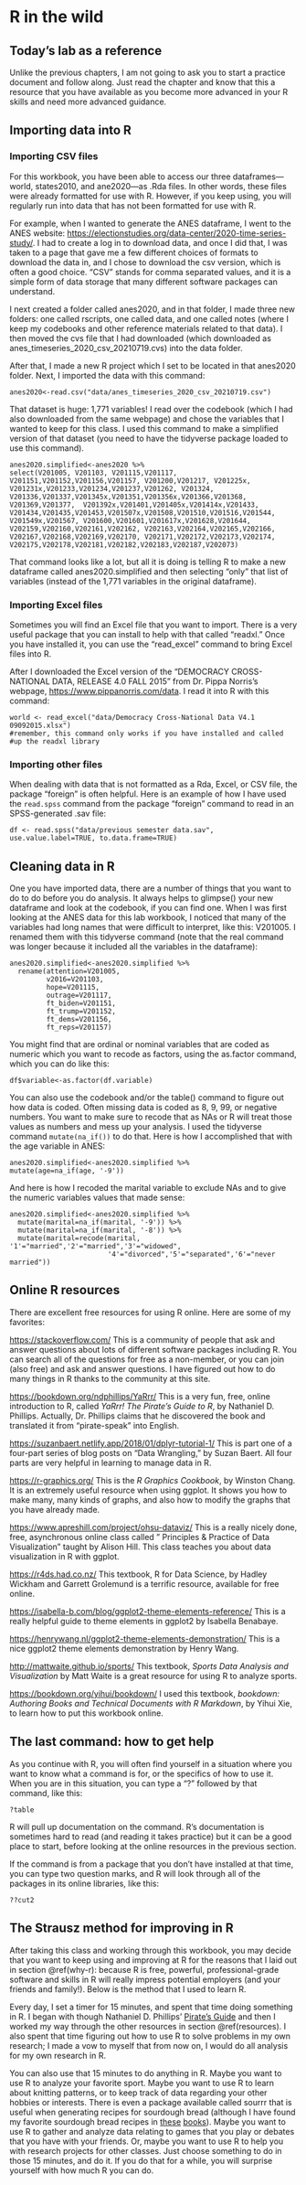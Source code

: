 # R in the wild {#wild}

## Today's lab as a reference
Unlike the previous chapters, I am not going to ask you to start a practice document and follow along. Just read the chapter and know that this a resource that you have available as you become more advanced in your R skills and need more advanced guidance.

## Importing data into R

### Importing CSV files
For this workbook, you have been able to access our three dataframes—world, states2010, and ane2020—as .Rda files. In other words, these files were already formatted for use with R. However, if you keep using, you will regularly run into data that has not been formatted for use with R. 

For example, when I wanted to generate the ANES dataframe, I went to the ANES website: <a href="https://electionstudies.org/data-center/2020-time-series-study/" target="_blank">https://electionstudies.org/data-center/2020-time-series-study/</a>. I had to create a log in to download data, and once I did that, I was taken to a page that gave me a few different choices of formats to download the data in, and I chose to download the csv version, which is often a good choice. "CSV" stands for comma separated values, and it is a simple form of data storage that many different software packages can understand.

I next created a folder called anes2020, and in that folder, I made three new folders: one called rscripts, one called data, and one called notes (where I keep my codebooks and other reference materials related to that data). I then moved the cvs file that I had downloaded (which downloaded as anes_timeseries_2020_csv_20210719.cvs) into the data folder. 

After that, I made a new R project which I set to be located in that anes2020 folder. Next, I imported the data with this command:
```
anes2020<-read.csv("data/anes_timeseries_2020_csv_20210719.csv")
```

That dataset is huge: 1,771 variables!  I read over the codebook (which I had also downloaded from the same webpage) and chose the variables that I wanted to keep for this class. I used this command to make a simplified version of that dataset (you need to have the tidyverse package loaded to use this command).
```
anes2020.simplified<-anes2020 %>% 
select(V201005, V201103, V201115,V201117, V201151,V201152,V201156,V201157, V201200,V201217, V201225x,         V201231x,V201233,V201234,V201237,V201262, V201324, V201336,V201337,V201345x,V201351,V201356x,V201366,V201368, V201369,V201377,  V201392x,V201401,V201405x,V201414x,V201433, V201434,V201435,V201453,V201507x,V201508,V201510,V201516,V201544,
V201549x,V201567, V201600,V201601,V201617x,V201628,V201644, V202159,V202160,V202161,V202162, V202163,V202164,V202165,V202166,
V202167,V202168,V202169,V202170, V202171,V202172,V202173,V202174,
V202175,V202178,V202181,V202182,V202183,V202187,V202073)
```
That command looks like a lot, but all it is doing is telling R to make a new dataframe called anes2020.simplified and then selecting "only" that list of variables (instead of the 1,771 variables in the original dataframe).

### Importing Excel files
Sometimes you will find an Excel file that you want to import. There is a very useful package that you can install to help with that called "readxl." Once you have installed it, you can use the "read_excel" command to bring Excel files into R. 

After I downloaded the Excel version of the "DEMOCRACY CROSS-NATIONAL DATA, RELEASE 4.0 FALL 2015" from Dr. Pippa Norris's webpage, [https://www.pippanorris.com/data](https://www.pippanorris.com/data). I read it into R with this command:
```
world <- read_excel("data/Democracy Cross-National Data V4.1 09092015.xlsx")
#remember, this command only works if you have installed and called 
#up the readxl library
```

### Importing other files
When dealing with data that is not formatted as a Rda, Excel, or CSV file, the package "foreign" is often helpful. Here is an example of how I have used the ```read.spss``` command from the package "foreign" command to read in an SPSS-generated .sav file:
```
df <- read.spss("data/previous semester data.sav", use.value.label=TRUE, to.data.frame=TRUE) 
```

## Cleaning data in R
One you have imported data, there are a number of things that you want to do to do before you do analysis. It always helps to glimpse() your new dataframe and look at the codebook, if you can find one.  When I was first looking at the ANES data for this lab workbook, I noticed that many of the variables had long names that were difficult to interpret, like this: V201005. I renamed them with this tidyverse command (note that the real command was longer because it included all the variables in the dataframe):
```
anes2020.simplified<-anes2020.simplified %>% 
  rename(attention=V201005,
         v2016=V201103,
         hope=V201115,
         outrage=V201117,
         ft_biden=V201151,
         ft_trump=V201152,
         ft_dems=V201156,
         ft_reps=V201157)
```

You might find that are ordinal or nominal variables that are coded as numeric which you want to recode as factors, using the as.factor command, which you can do like this:
```
df$variable<-as.factor(df.variable)
```
You can also use the codebook and/or the table() command to figure out how data is coded. Often missing data is coded as 8, 9, 99, or negative numbers. You want to make sure to recode that as NAs or R will treat those values as numbers and mess up your analysis. I used the tidyverse command ```mutate(na_if())``` to do that. Here is how I accomplished that with the age variable in ANES:
```
anes2020.simplified<-anes2020.simplified %>%
mutate(age=na_if(age, '-9'))
```
And here is how I recoded the marital variable to exclude NAs and to give the numeric variables values that made sense:
```
anes2020.simplified<-anes2020.simplified %>%
  mutate(marital=na_if(marital, '-9')) %>% 
  mutate(marital=na_if(marital, '-8')) %>% 
  mutate(marital=recode(marital, '1'="married",'2'="married",'3'="widowed",
                        '4'="divorced",'5'="separated",'6'="never married"))
```
## Online R resources {#resources}
There are excellent free resources for using R online. Here are some of my favorites:

[https://stackoverflow.com/](https://stackoverflow.com/) This is a community of people that ask and answer questions about lots of different software packages including R. You can search all of the questions for free as a non-member, or you can join (also free) and ask and answer questions. I have figured out how to do many things in R thanks to the community at this site.

[https://bookdown.org/ndphillips/YaRrr/](https://bookdown.org/ndphillips/YaRrr/) This is a very fun, free, online introduction to R, called *YaRrr! The Pirate’s Guide to R*, by Nathaniel D. Phillips. Actually, Dr. Phillips claims that he discovered the book and translated it from "pirate-speak" into English.

[https://suzanbaert.netlify.app/2018/01/dplyr-tutorial-1/](https://suzanbaert.netlify.app/2018/01/dplyr-tutorial-1/) This is part one of a four-part series of blog posts on "Data Wrangling," by Suzan Baert. All four parts are very helpful in learning to manage data in R.

[https://r-graphics.org/](https://r-graphics.org/) This is the *R Graphics Cookbook*, by Winston Chang. It is an extremely useful resource when using ggplot. It shows you how to make many, many kinds of graphs, and also how to modify the graphs that you have already made.

[https://www.apreshill.com/project/ohsu-dataviz/](https://www.apreshill.com/project/ohsu-dataviz/) This is a really nicely done, free, asynchronous online class called " Principles & Practice of Data Visualization" taught by Alison Hill. This class teaches you about data visualization in R with ggplot. 

[https://r4ds.had.co.nz/](https://r4ds.had.co.nz/) This textbook, R for Data Science, by Hadley Wickham and Garrett Grolemund is a terrific resource, available for free online.

[https://isabella-b.com/blog/ggplot2-theme-elements-reference/](https://isabella-b.com/blog/ggplot2-theme-elements-reference/) This is a really helpful guide to theme elements in ggplot2 by Isabella Benabaye.

[https://henrywang.nl/ggplot2-theme-elements-demonstration/](https://henrywang.nl/ggplot2-theme-elements-demonstration/) This is a nice ggplot2 theme elements demonstration by Henry Wang.

[http://mattwaite.github.io/sports/](http://mattwaite.github.io/sports/) This textbook, *Sports Data Analysis and Visualization* by Matt Waite is a great resource for using R to analyze sports.

[https://bookdown.org/yihui/bookdown/](https://bookdown.org/yihui/bookdown/) I used this textbook, *bookdown: Authoring Books and Technical Documents with R Markdown*, by Yihui Xie, to learn how to put this workbook online.

## The last command: how to get help
As you continue with R, you will often find yourself in a situation where you want to know what a command is for, or the specifics of how to use it. When you are in this situation, you can type a "?" followed by that command, like this:
```
?table
```
R will pull up documentation on the command. R's documentation is sometimes hard to read (and reading it takes practice) but it can be a good place to start, before looking at the online resources in the previous section. 

If the command is from a package that you don't have installed at that time, you can type two question marks, and R will look through all of the packages in its online libraries, like this:
```
??cut2
```
## The Strausz method for improving in R
After taking this class and working through this workbook, you may decide that you want to keep using and improving at R for the reasons that I laid out in section \@ref(why-r): because R is free, powerful, professional-grade software and skills in R will really impress potential employers (and your friends and family!). Below is the method that I used to learn R.

Every day, I set a timer for 15 minutes, and spent that time doing something in R. I began with though Nathaniel D. Phillips' <a href="https://bookdown.org/ndphillips/YaRrr/">Pirate's Guide</a> and then I worked my way through the other resources in section \@ref(resources). I also spent that time figuring out how to use R to solve problems in my own research; I made a vow to myself that from now on, I would do all analysis for my own research in R. 

You can also use that 15 minutes to do anything in R. Maybe you want to use R to analyze your favorite sport. Maybe you want to use R to learn about knitting patterns, or to keep track of data regarding your other hobbies or interests. There is even a package available called sourrr that is useful when generating recipes for sourdough bread (although I have found my favorite sourdough bread recipes in <a href="https://www.penguinrandomhouse.com/books/249870/sourdough-by-sarah-owens-photographs-by-ngoc-minh-ngo/">these</a> <a href="https://www.theperfectloaf.com/cookbooks/">books</a>). Maybe you want to use R to gather and analyze data relating to games that you play or debates that you have with your friends. Or, maybe you want to use R to help you with research projects for other classes. Just choose something to do in those 15 minutes, and do it. If you do that for a while, you will surprise yourself with how much R you can do.